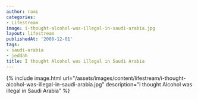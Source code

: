 ```yaml
---
author: rami
categories:
- Lifestream
image: i-thought-alcohol-was-illegal-in-saudi-arabia.jpg
layout: lifestream
publishedAt: '2008-12-01'
tags:
- saudi-arabia
- jeddah
title: I thought Alcohol was illegal in Saudi Arabia
---
```


{% include image.html url="/assets/images/content/lifestream/i-thought-alcohol-was-illegal-in-saudi-arabia.jpg" description="I thought Alcohol was illegal in Saudi Arabia" %}